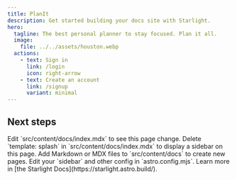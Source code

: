 ```yaml
---
title: PlanIt
description: Get started building your docs site with Starlight.
hero:
  tagline: The best personal planner to stay focused. Plan it all.
  image:
    file: ../../assets/houston.webp
  actions:
    - text: Sign in
      link: /login
      icon: right-arrow
    - text: Create an account
      link: /signup
      variant: minimal
---
```



## Next steps

<CardGrid stagger>
	<Card title="Update content" icon="pencil">
		Edit `src/content/docs/index.mdx` to see this page change.
	</Card>
	<Card title="Change page layout" icon="document">
		Delete `template: splash` in `src/content/docs/index.mdx` to display a
		sidebar on this page.
	</Card>
	<Card title="Add new content" icon="add-document">
		Add Markdown or MDX files to `src/content/docs` to create new pages.
	</Card>
	<Card title="Configure your site" icon="setting">
		Edit your `sidebar` and other config in `astro.config.mjs`.
	</Card>
	<Card title="Read the docs" icon="open-book">
		Learn more in [the Starlight Docs](https://starlight.astro.build/).
	</Card>
</CardGrid>
